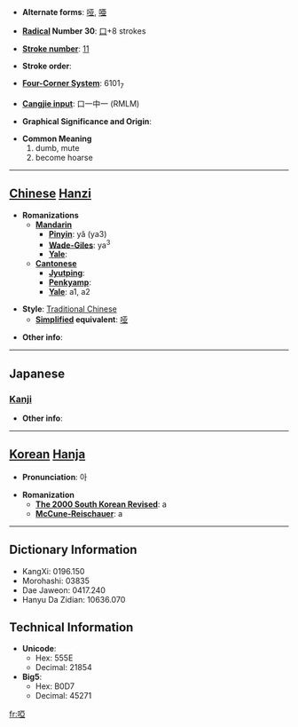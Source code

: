 * '''Alternate forms''': [[哑]], [[唖]]

* '''[[Wiktionary:Chinese radical index| Radical]] Number 30''': [[Wiktionary:Chinese radical index 口|口]]+8 strokes

* '''[[Wiktionary:Chinese total strokes index|Stroke number]]''': [[Wiktionary:Chinese total strokes index 11|11]]

* '''Stroke order''': 

* '''[[Wiktionary:Chinese four corner index|Four-Corner System]]''': 6101<sub>7</sub>

* '''[[Wiktionary:Chinese Cangjie index|Cangjie input]]''': 口一中一 (RMLM)

* '''Graphical Significance and Origin''': 

* '''Common Meaning'''
*#dumb, mute
*# become hoarse


----

== [[Chinese]] [[Hanzi]] ==

* '''Romanizations'''
** '''[[Mandarin]]'''
*** '''[[Pinyin]]''': yǎ (ya3)
*** '''[[Wade-Giles]]''': ya<sup>3</sup>
*** '''[[Yale]]''': 
** '''[[Cantonese]]'''
*** '''[[Jyutping]]''':
*** '''[[Penkyamp]]''': 
*** '''[[Yale]]''': a1, a2

* '''Style''': [[Traditional Chinese]] 
** '''[[Simplified Chinese|Simplified]] equivalent''': [[哑]]

* '''Other info''': 

----

==Japanese==
===[[Kanji]]===
{{kanji|on readings=[[あ]] (a)
|kun readings=[[おし]] (oshi)
}}

* '''Other info''':  

----

== [[Korean]] [[Hanja]] ==

* '''Pronunciation''': 아

* '''Romanization'''
** '''[[The 2000 South Korean Revised Romanization|The 2000 South Korean Revised]]''': a
** '''[[McCune-Reischauer]]''': a

----

== Dictionary Information ==

* KangXi: 0196.150
* Morohashi: 03835
* Dae Jaweon: 0417.240
* Hanyu Da Zidian: 10636.070

== Technical Information ==

* '''Unicode''':
** Hex: 555E
** Decimal: 21854
* '''Big5''':
** Hex: B0D7
** Decimal: 45271

[[fr:啞]]